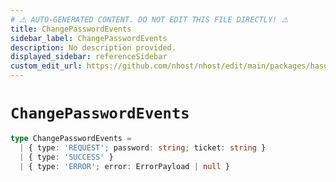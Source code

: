 ```yaml
---
# ⚠️ AUTO-GENERATED CONTENT. DO NOT EDIT THIS FILE DIRECTLY! ⚠️
title: ChangePasswordEvents
sidebar_label: ChangePasswordEvents
description: No description provided.
displayed_sidebar: referenceSidebar
custom_edit_url: https://github.com/nhost/nhost/edit/main/packages/hasura-auth-js/src/machines/change-password.ts#L11
---
```


# `ChangePasswordEvents`

```ts
type ChangePasswordEvents =
  | { type: 'REQUEST'; password: string; ticket: string }
  | { type: 'SUCCESS' }
  | { type: 'ERROR'; error: ErrorPayload | null }
```
